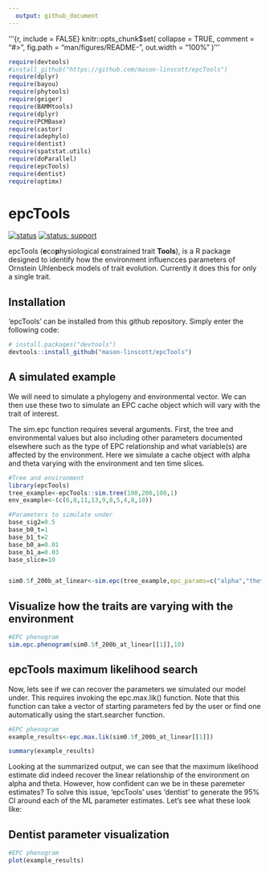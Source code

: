 ```yaml
---
  output: github_document
---
```


  <!-- README.md is generated from README.Rmd. Please edit that file -->

  '''{r, include = FALSE}
knitr::opts_chunk$set(
  collapse = TRUE,
  comment = "#>",
  fig.path = "man/figures/README-",
  out.width = "100%"
)
'''

```r
require(devtools)
#install_github("https://github.com/mason-linscott/epcTools")
require(dplyr)
require(bayou)
require(phytools)
require(geiger)
require(BAMMtools)
require(dplyr)
require(PCMBase)
require(castor)
require(adephylo)
require(dentist)
require(spatstat.utils)
require(doParallel)
require(epcTools)
require(dentist)
require(optimx)
```

# epcTools

<!-- badges: start -->
  [![status](https://img.shields.io/badge/status:-v0.1c-green)]()
  [![status: support](https://img.shields.io/badge/support:-yes-green)]()
<!-- badges: end -->

  epcTools (**e**co**p**hysiological **c**onstrained trait **Tools**), is a R package designed to identify how the environment influencces parameters of Ornstein Uhlenbeck models of trait evolution. Currently it does this for only a single trait.


## Installation

'epcTools' can be installed from this github repository. Simply enter the following code:

  ``` r
# install.packages("devtools")
devtools::install_github("mason-linscott/epcTools")
```
## A simulated example

We will need to simulate a phylogeny and environmental vector. We can then use these two to simulate an EPC cache object which will vary with the trait of interest.

The sim.epc function requires several arguments. First, the tree and environmental values but also including other parameters documented elsewhere such as the type of EPC relationship and what variable(s) are affected by the environment. Here we simulate a cache object with alpha and theta varying with the environment and ten time slices.

```r
#Tree and environment
library(epcTools)
tree_example<-epcTools::sim.tree(100,200,100,1)
env_example<-(c(6,8,11,13,9,8,5,4,8,10))

#Parameters to simulate under
base_sig2=0.5
base_b0_t=1
base_b1_t=2
base_b0_a=0.01
base_b1_a=0.03
base_slice=10


sim0.5f_200b_at_linear<-sim.epc(tree_example,epc_params=c("alpha","theta"),m_type="linear",X=env_example,n_slice=base_slice,1,b0_a=base_b0_a,b1_a=base_b1_a,sig2=base_sig2,b0_t=base_b0_t,b1_t=base_b1_t)

```

## Visualize how the traits are varying with the environment

```r
#EPC phenogram
sim.epc.phenogram(sim0.5f_200b_at_linear[[1]],10)

```

## epcTools maximum likelihood search

Now, lets see if we can recover the parameters we simulated our model under. This requires invoking the epc.max.lik() function. Note that this function can take a vector of starting parameters fed by the user or find one automatically using the start.searcher function.

```r
#EPC phenogram
example_results<-epc.max.lik(sim0.5f_200b_at_linear[[1]])

summary(example_results)

```

Looking at the summarized output, we can see that the maximum likelihood estimate did indeed recover the linear relationship of the environment on alpha and theta. However, how confident can we be in these paremeter estimates? To solve this issue, 'epcTools' uses 'dentist' to generate the 95% CI around each of the ML parameter estimates. Let's see what these look like:

## Dentist parameter visualization

```r
#EPC phenogram
plot(example_results)

```
